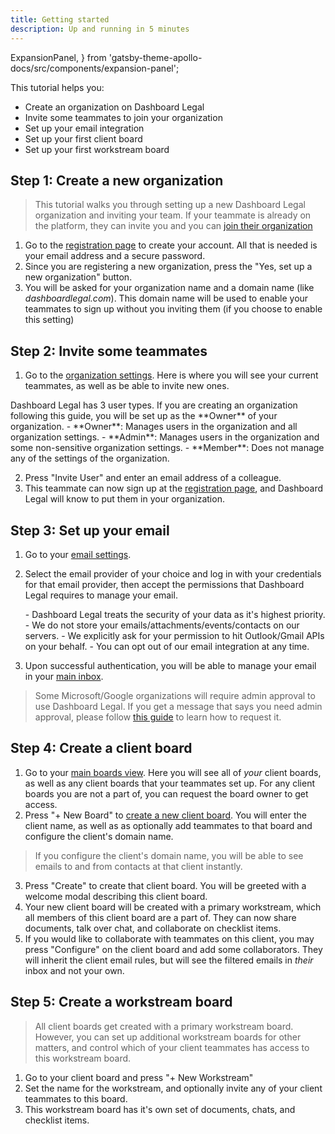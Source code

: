 ```yaml
---
title: Getting started
description: Up and running in 5 minutes
---
```


  ExpansionPanel,
} from 'gatsby-theme-apollo-docs/src/components/expansion-panel';


This tutorial helps you:

* Create an organization on Dashboard Legal
* Invite some teammates to join your organization
* Set up your email integration
* Set up your first client board
* Set up your first workstream board


## Step 1: Create a new organization

> This tutorial walks you through setting up a new Dashboard Legal organization and inviting your team.
> If your teammate is already on the platform, they can invite you and you can [join their organization](../account/join-an-organization/)

1. Go to the [registration page](https://app.dashboardlegal.com/accounts/signup/) to create your account. All that is needed is your email address and a secure password.
2. Since you are registering a new organization, press the "Yes, set up a new organization" button.
3. You will be asked for your organization name and a domain name (like _dashboardlegal.com_). This domain name will be used to enable your teammates to sign up without you inviting them (if you choose to enable this setting)


## Step 2: Invite some teammates

1. Go to the [organization settings](https://app.dashboardlegal.com/x/settings/users/). Here is where you will see your current teammates, as well as be able to invite new ones.

<ExpansionPanel title="Dashboad Legal User Types">
   Dashboard Legal has 3 user types. If you are creating an organization following this guide, you will be set up as the **Owner** of your organization.
   - **Owner**: Manages users in the organization and all organization settings.
   - **Admin**: Manages users in the organization and some non-sensitive organization settings.
   - **Member**: Does not manage any of the settings of the organization.
</ExpansionPanel>

2. Press "Invite User" and enter an email address of a colleague.
3. This teammate can now sign up at the [registration page](https://app.dashboardlegal.com/accounts/signup/), and Dashboard Legal will know to put them in your organization.


## Step 3: Set up your email

1. Go to your [email settings](https://app.dashboardlegal.com/x/account/email/).
2. Select the email provider of your choice and log in with your credentials for that email provider, then accept the permissions that Dashboard Legal requires to manage your email.

   <ExpansionPanel title="Email Integration Security">
   	- Dashboard Legal treats the security of your data as it's highest priority.
   	- We do not store your emails/attachments/events/contacts on our servers.
   	- We explicitly ask for your permission to hit Outlook/Gmail APIs on your behalf.
   	- You can opt out of our email integration at any time.
   </ExpansionPanel>

3. Upon successful authentication, you will be able to manage your email in your [main inbox](https://app.dashboardlegal.com/x/mail/).

> Some Microsoft/Google organizations will require admin approval to use Dashboard Legal.
> If you get a message that says you need admin approval, please follow [this guide](../email/get-admin-approval/) to learn how to request it.


## Step 4: Create a client board

1. Go to your [main boards view](https://app.dashboardlegal.com/x/boards/all/). Here you will see all of *your* client boards, as well as any client boards that your teammates set up. For any client boards you are not a part of, you can request the board owner to get access.
2. Press "+ New Board" to [create a new client board](https://app.dashboardlegal.com/x/boards/all/new/). You will enter the client name, as well as as optionally add teammates to that board and configure the client's domain name.
> If you configure the client's domain name, you will be able to see emails to and from contacts at that client instantly.
3. Press "Create" to create that client board. You will be greeted with a welcome modal describing this client board.
4. Your new client board will be created with a primary workstream, which all members of this client board are a part of. They can now share documents, talk over chat, and collaborate on checklist items.
5. If you would like to collaborate with teammates on this client, you may press "Configure" on the client board and add some collaborators. They will inherit the client email rules, but will see the filtered emails in *their* inbox and not your own.

## Step 5: Create a workstream board

> All client boards get created with a primary workstream board. However, you can set up additional workstream boards for other matters, and control which of your client teammates has access to this workstream board.

1. Go to your client board and press "+ New Workstream"
2. Set the name for the workstream, and optionally invite any of your client teammates to this board.
3. This workstream board has it's own set of documents, chats, and checklist items.

